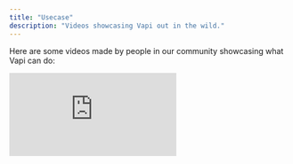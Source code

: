 ```yaml
---
title: "Usecase"
description: "Videos showcasing Vapi out in the wild."
---
```


Here are some videos made by people in our community showcasing what Vapi can do:

<div class="video-grid">
  <iframe
    src="https://www.youtube.com/embed/WS4QJF9Bn7U?si=yrK1ErRpFZAKbpYW"
    title="YouTube video player"
    frameborder="0"
    allow="accelerometer; autoplay; clipboard-write; encrypted-media; gyroscope; picture-in-picture; web-share"
    referrerpolicy="strict-origin-when-cross-origin"
    allowfullscreen
  />
  <iframe
    src="https://www.youtube.com/embed/ZvPQU1VKmi8?si=neKdm1K8T-Tex56r"
    title="YouTube video player"
    frameborder="0"
    allow="accelerometer; autoplay; clipboard-write; encrypted-media; gyroscope; picture-in-picture; web-share"
    referrerpolicy="strict-origin-when-cross-origin"
    allowfullscreen
  />
  <iframe
    src="https://www.youtube.com/embed/CvhonBxoJ00?si=POAHHoKAvKQx7__O"
    title="YouTube video player"
    frameborder="0"
    allow="accelerometer; autoplay; clipboard-write; encrypted-media; gyroscope; picture-in-picture; web-share"
    referrerpolicy="strict-origin-when-cross-origin"
    allowfullscreen
  />
  <iframe
    src="https://www.youtube.com/embed/lmHMAJxlD0I?si=sHfjjxJxTah21VTR"
    title="YouTube video player"
    frameborder="0"
    allow="accelerometer; autoplay; clipboard-write; encrypted-media; gyroscope; picture-in-picture; web-share"
    referrerpolicy="strict-origin-when-cross-origin"
    allowfullscreen
  />
  <iframe
    src="https://www.youtube.com/embed/5ElOMT7cyJM?si=Pc_XE9CLAZs5qfkZ"
    title="YouTube video player"
    frameborder="0"
    allow="accelerometer; autoplay; clipboard-write; encrypted-media; gyroscope; picture-in-picture; web-share"
    referrerpolicy="strict-origin-when-cross-origin"
    allowfullscreen
  />
  <iframe
    src="https://www.youtube.com/embed/VVKyogARy6A?si=KbKsdCact_ucdKQB"
    title="YouTube video player"
    frameborder="0"
    allow="accelerometer; autoplay; clipboard-write; encrypted-media; gyroscope; picture-in-picture; web-share"
    referrerpolicy="strict-origin-when-cross-origin"
    allowfullscreen
  />
</div>

## Send Us Your Video

Have a video showcasing Vapi that you want us to feature? Let us know:

<CardGroup cols={2}>
  <Card
    title="Send Us Your Video"
    icon="video-arrow-up-right"
    iconType="solid"
    href="https://tally.so/r/3yD9Wx"
  >
    Send us your video showcasing what Vapi can do, we'd like to feature it.
  </Card>
</CardGroup>
